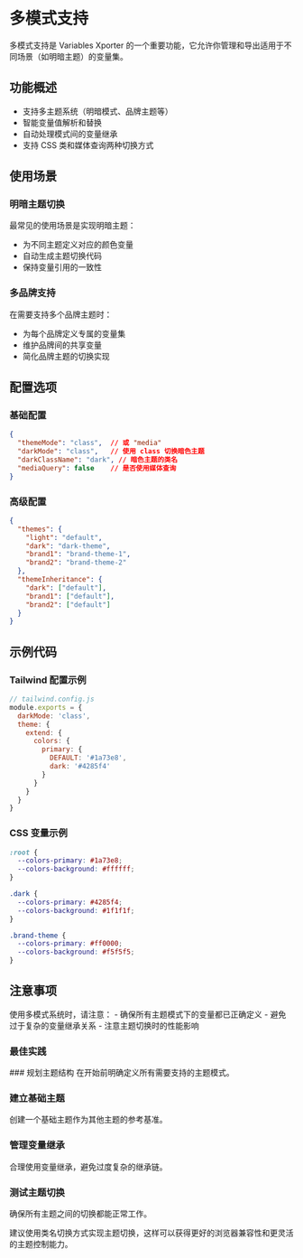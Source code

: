 
# 多模式支持

多模式支持是 Variables Xporter 的一个重要功能，它允许你管理和导出适用于不同场景（如明暗主题）的变量集。

## 功能概述

- 支持多主题系统（明暗模式、品牌主题等）
- 智能变量值解析和替换
- 自动处理模式间的变量继承
- 支持 CSS 类和媒体查询两种切换方式

## 使用场景

### 明暗主题切换
最常见的使用场景是实现明暗主题：
- 为不同主题定义对应的颜色变量
- 自动生成主题切换代码
- 保持变量引用的一致性

### 多品牌支持
在需要支持多个品牌主题时：
- 为每个品牌定义专属的变量集
- 维护品牌间的共享变量
- 简化品牌主题的切换实现

## 配置选项

### 基础配置
```json
{
  "themeMode": "class",  // 或 "media"
  "darkMode": "class",   // 使用 class 切换暗色主题
  "darkClassName": "dark", // 暗色主题的类名
  "mediaQuery": false    // 是否使用媒体查询
}
```

### 高级配置
```json
{
  "themes": {
    "light": "default",
    "dark": "dark-theme",
    "brand1": "brand-theme-1",
    "brand2": "brand-theme-2"
  },
  "themeInheritance": {
    "dark": ["default"],
    "brand1": ["default"],
    "brand2": ["default"]
  }
}
```

## 示例代码

### Tailwind 配置示例
```javascript
// tailwind.config.js
module.exports = {
  darkMode: 'class',
  theme: {
    extend: {
      colors: {
        primary: {
          DEFAULT: '#1a73e8',
          dark: '#4285f4'
        }
      }
    }
  }
}
```

### CSS 变量示例
```css
:root {
  --colors-primary: #1a73e8;
  --colors-background: #ffffff;
}

.dark {
  --colors-primary: #4285f4;
  --colors-background: #1f1f1f;
}

.brand-theme {
  --colors-primary: #ff0000;
  --colors-background: #f5f5f5;
}
```

## 注意事项

<Callout type="warning">
  使用多模式系统时，请注意：
  - 确保所有主题模式下的变量都已正确定义
  - 避免过于复杂的变量继承关系
  - 注意主题切换时的性能影响
</Callout>

### 最佳实践
<Steps>
### 规划主题结构
在开始前明确定义所有需要支持的主题模式。

### 建立基础主题
创建一个基础主题作为其他主题的参考基准。

### 管理变量继承
合理使用变量继承，避免过度复杂的继承链。

### 测试主题切换
确保所有主题之间的切换都能正常工作。
</Steps>

<Callout type="info">
  建议使用类名切换方式实现主题切换，这样可以获得更好的浏览器兼容性和更灵活的主题控制能力。
</Callout>
